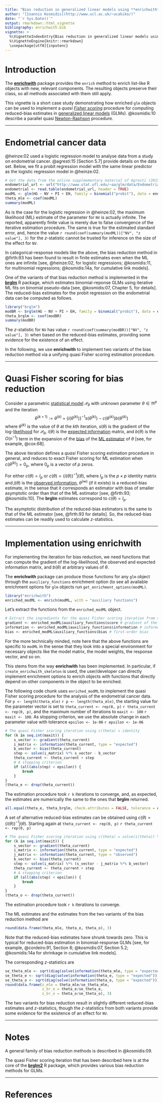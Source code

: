 ```yaml
---
title: "Bias reduction in generalized linear models using **enrichwith**"
author: "[Ioannis Kosmidis](http://www.ucl.ac.uk/~ucakiko/)"
date: "`r Sys.Date()`"
output: rmarkdown::html_vignette
bibliography: enrichwith.bib
vignette: >
  %\VignetteIndexEntry{Bias reduction in generalized linear models using enrichwith}
  %\VignetteEngine{knitr::rmarkdown}
  \usepackage[utf8]{inputenc}
---
```


# Introduction

The [**enrichwith**](https://github.com/ikosmidis/enrichwith) package
provides the `enrich` method to enrich list-like R objects with new,
relevant components. The resulting objects preserve their class, so
all methods associated with them still apply.

This vignette is a short case study demonstrating how enriched `glm`
objects can be used to implement a *quasi [Fisher
scoring](https://en.wikipedia.org/wiki/Scoring_algorithm)* procedure
for computing reduced-bias estimates in [generalized linear
models](https://en.wikipedia.org/wiki/Generalized_linear_model)
(GLMs). @kosmidis:10 describe a parallel quasi
[Newton-Raphson](https://en.wikipedia.org/wiki/Newton%27s_method)
procedure.

------

# Endometrial cancer data

@heinze:02 used a logistic regression model to analyse data from a
study on endometrial cancer. @agresti:15 [Section 5.7] provide details on the data set. Below, we
fit a probit regression model with the same linear predictor as the
logistic regression model in @heinze:02.
```r
# Get the data from the online supplmementary material of Agresti (2015)
endometrial_url <- url("http://www.stat.ufl.edu/~aa/glm/data/Endometrial.dat")
endometrial <- read.table(endometrial_url, header = TRUE)
modML <- glm(HG ~ NV + PI + EH, family = binomial("probit"), data = endometrial)
theta_mle <- coef(modML)
summary(modML)
```
As is the case for the logistic regression in @heinze:02, the maximum
likelihood (ML) estimate of the parameter for `NV` is actually
infinite. The reported, apparently finite value is merely due to false
convergence of the iterative estimation procedure. The same is true
for the estimated standard error, and, hence the value `r
round(coef(summary(modML))["NV", "z value"], 3)` for the $z$-statistic
cannot be trusted for inference on the size of the effect for `NV`.

In categorical-response models like the above, the bias reduction
method in @firth:93 has been found to result in finite estimates even
when the ML ones are infinite [see, @heinze:02, for logistic
regressions; @kosmidis:11, for multinomial regressions; @kosmidis:14a,
for cumulative link models].

One of the variants of that bias reduction method is implemented in
the
[**brglm**](https://cran.r-project.org/web/packages/brglm/brglm.pdf) R
package, which estimates binomial-reponse GLMs using iterative ML fits
on binomial pseudo-data [see, @kosmidis:07, Chapter 5, for
details]. The reduced-bias estimates for the probit regression on the
endometrial data can be computed as follows.
``` r
library("brglm")
modBR <- brglm(HG ~ NV + PI + EH, family = binomial("probit"), data = endometrial)
theta_brglm <- coef(modBR)
summary(modBR)
```
The $z$-statistic for `NV` has value `r round(coef(summary(modBR))["NV", "z value"], 3)` when based on the reduced-bias estimates, providing some evidence for the existence of an effect.

In the following, we use **enrichwith** to implement two variants of the bias reduction method via a unifying quasi Fisher scoring estimation procedure.

------


# Quasi Fisher scoring for bias reduction


Consider a parametric [statistical
model](https://en.wikipedia.org/wiki/Statistical_model)
$\mathcal{P}_\theta$ with unknown parameter $\theta \in \Re^p$ and the
iteration $$\theta^{(k + 1)} := \theta^{(k)} +
\left\{i(\theta^{(k)})\right\}^{-1} s(\theta^{(k)}) - c(\theta^{(k)})
b(\theta^{(k)})$$ where $\theta^{(k)}$ is the value of $\theta$ at the
$k$th iteration, $s(\theta)$ is the gradient of the
log-[likelihood](https://en.wikipedia.org/wiki/Likelihood_function)
for $\mathcal{P}_\theta$, $i(\theta)$ is the [expected
information](https://en.wikipedia.org/wiki/Fisher_information) matrix,
and $b(\theta)$ is the $O(n^{-1})$ term in the expansion of the
[bias](https://en.wikipedia.org/wiki/Bias_of_an_estimator) of the
[ML
estimator](https://en.wikipedia.org/wiki/Maximum_likelihood_estimation)
of $\theta$ [see, for example, @cox:68].

The above iteration defines a *quasi* Fisher scoring estimation
procedure in general, and reduces to exact Fisher scoring for ML
estimation when $c(\theta^{(k)}) = 0_p$, where $0_p$ is a vector of
$p$ zeros.

For either $c(\theta) = I_p$ or $c(\theta) =
\left\{i(\theta)\right\}^{-1} j(\theta)$, where $I_p$ is the $p \times
p$ identity matrix and $j(\theta)$ is the [observed
information](https://en.wikipedia.org/wiki/Observed_information),
$\theta^{(\infty)}$ (if it exists) is a reduced-bias estimate, in the
sense that it corresponds an estimator with bias of smaller asymptotic
order than that of the ML estimator [see, @firth:93;
@kosmidis:10]. The **brglm** estimates correspond to $c(\theta) = I_p$.

The asymptotic distribution of the reduced-bias estimators is the same
to that of the ML estimator [see, @firth:93 for
details]. So, the reduced-bias estimates can be readily used to
calculate $z$-statistics.

------

# Implementation using **enrichwith**

For implementing the iteration for bias reduction, we need functions that can compute the gradient of the log-likelihood, the observed and expected information matrix, and $b(\theta)$ at arbitrary values of $\theta$.

The **enrichwith** package can produce those functions for any `glm` object through the `auxiliary_functions` enrichment option (to see all available enrichment options for `glm` objects run `get_enrichment_options(modML)`.
``` r
library("enrichwith")
enriched_modML <- enrich(modML, with = "auxiliary functions")
```
Let's extract the functions from the `enriched_modML` object.
``` r
# Extract the ingredients for the quasi Fisher scoring iteration from the enriched glm object
gradient <- enriched_modML$auxiliary_functions$score # gradient of the log-likelihood
information <- enriched_modML$auxiliary_functions$information # information matrix
bias <- enriched_modML$auxiliary_functions$bias # first-order bias
```
For the more technically minded, note here that the above functions are specific to `modML` in the sense that they look into a special environment for necessary objects like the model matrix, the model weights, the response vector, and so on.

This stems from the way **enrichwith** has been implemented. In particular, if `create_enrichwith_skeleton` is used, the user/developer can directly implement enrichment options to enrich objects with functions that directly depend on other components in the object to be enriched.

The following code chunk uses `enriched_modML` to implement the quasi Fisher scoring procedure for the analysis of the endometrial cancer data. For `p <- length(theta_mle)` `r p <- length(theta_mle)`, the starting value for the parameter vector is set to `theta_current <- rep(0, p)` `r theta_current <- rep(0, p)`, and the maximum number of iterations to `maxit <- 100` `r maxit <- 100`. As stopping criterion, we use the absolute change in each parameter value with tolerance `epsilon <- 1e-06` `r epsilon <- 1e-06`
``` r
# The quasi Fisher scoring iteration using c(theta) = identity
for (k in seq.int(maxit)) {
    s_vector <- gradient(theta_current)
    i_matrix <- information(theta_current, type = "expected")
    b_vector <- bias(theta_current)
    step <- solve(i_matrix) %*% s_vector - b_vector
    theta_current <- theta_current + step
    # A stopping criterion
    if (all(abs(step) < epsilon)) {
        break
    }
}
(theta_e <- drop(theta_current))
```
The estimation procedure took `r k` iterations to converge, and, as expected, the estimates are numerically the same to the ones that **brglm** returned.
``` r
all.equal(theta_e, theta_brglm, check.attributes = FALSE, tolerance = epsilon)
```

A set of alternative reduced-bias estimates can be obtained using $c(\theta) = \left\{i(\theta)\right\}^{-1} j(\theta)$. Starting again at `theta_current <- rep(0, p)` `r theta_current <- rep(0, p)`
``` r
# The quasi Fisher scoring iteration using c(theta) = solve(i(theta)) %*% j(theta)
for (k in seq.int(maxit)) {
    s_vector <- gradient(theta_current)
    i_matrix <- information(theta_current, type = "expected")
    j_matrix <- information(theta_current, type = "observed")
    b_vector <- bias(theta_current)
    step <- solve(i_matrix) %*% (s_vector - j_matrix %*% b_vector)
    theta_current <- theta_current + step
    # A stopping criterion
    if (all(abs(step) < epsilon)) {
        break
    }
}
(theta_o <- drop(theta_current))
```
The estimation procedure took `r k` iterations to converge.

The ML estimates and the estimates from the two variants of the bias reduction method are
``` r
round(data.frame(theta_mle, theta_e, theta_o), 3)
```
Note that the reduced-bias estimates have shrunk towards zero. This is typical for reduced-bias estimation in binomial-response GLMs [see, for example, @cordeiro:91, Section 8; @kosmidis:07, Section 5.2; @kosmidis:14a for shrinkage in cumulative link models].

The corresponding $z$-statistics are
``` r
se_theta_mle <- sqrt(diag(solve(information(theta_mle, type = "expected"))))
se_theta_e <- sqrt(diag(solve(information(theta_e, type = "expected"))))
se_theta_o <- sqrt(diag(solve(information(theta_o, type = "expected"))))
round(data.frame(z_mle = theta_mle/se_theta_mle,
                 z_br_e = theta_e/se_theta_e,
                 z_br_o = theta_o/se_theta_o), 3)
```
The two variants for bias reduction result in slightly different reduced-bias estimates and $z$-statistics, though the $z$-statistics from both variants provide some evidence for the existence of an effect for `NV`.

------

# Notes
A general family of bias reduction methods is described in @kosmidis:09.

The quasi Fisher scoring iteration that has been described here is at the core of the [**brglm2**](https://github.com/ikosmidis/brglm2) R package, which provides various bias reduction methods for GLMs.

------

# References


